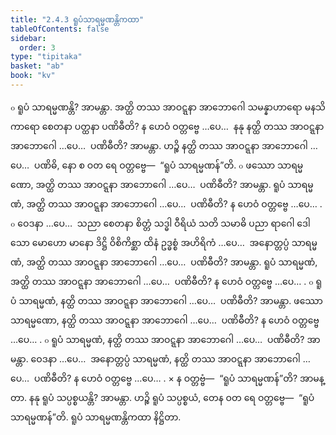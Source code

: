 ```yaml
---
title: "2.4.3 ရူပံသာရမ္မဏန္တိကထာ"
tableOfContents: false
sidebar:
  order: 3
type: "tipitaka"
basket: "ab"
book: "kv"
---
```



<DynamicBreadcrumb />

<Division number="552" book="kv" e="ch" v="32" p="298">

<Paragraph number="1871" book="kv">
๐ ရူပံ သာရမ္မဏန္တိ? အာမန္တာ. အတ္ထိ တဿ အာဝဋ္ဋနာ အာဘောဂေါ သမန္နာဟာရော မနသိကာရော စေတနာ ပတ္ထနာ ပဏိဓီတိ? န ဟေဝံ ဝတ္တဗ္ဗေ …ပေ…  နနု နတ္ထိ တဿ အာဝဋ္ဋနာ အာဘောဂေါ …ပေ…  ပဏိဓီတိ? အာမန္တာ. ဟဉ္စိ နတ္ထိ တဿ အာဝဋ္ဋနာ အာဘောဂေါ …ပေ…  ပဏိဓိ, နော စ ဝတ ရေ ဝတ္တဗ္ဗေ—  “ရူပံ သာရမ္မဏန်”တိ.
</Paragraph>

<Paragraph number="1872" book="kv">
๐ ဖဿော သာရမ္မဏော, အတ္ထိ တဿ အာဝဋ္ဋနာ အာဘောဂေါ …ပေ…  ပဏိဓီတိ? အာမန္တာ. ရူပံ သာရမ္မဏံ, အတ္ထိ တဿ အာဝဋ္ဋနာ အာဘောဂေါ …ပေ…  ပဏိဓီတိ? န ဟေဝံ ဝတ္တဗ္ဗေ …ပေ… .
</Paragraph>

<Paragraph number="1873" book="kv">
๐ ဝေဒနာ …ပေ…  သညာ စေတနာ စိတ္တံ သဒ္ဓါ ဝီရိယံ သတိ သမာဓိ ပညာ ရာဂေါ ဒေါသော မောဟော မာနော ဒိဋ္ဌိ ဝိစိကိစ္ဆာ ထိနံ ဥဒ္ဓစ္စံ အဟိရိကံ …ပေ…  အနောတ္တပ္ပံ သာရမ္မဏံ, အတ္ထိ တဿ အာဝဋ္ဋနာ အာဘောဂေါ …ပေ…  ပဏိဓီတိ? အာမန္တာ. ရူပံ သာရမ္မဏံ, အတ္ထိ တဿ အာဝဋ္ဋနာ အာဘောဂေါ …ပေ…  ပဏိဓီတိ? န ဟေဝံ ဝတ္တဗ္ဗေ …ပေ… .
</Paragraph>

<Paragraph number="1874" book="kv">
๐ ရူပံ သာရမ္မဏံ, နတ္ထိ တဿ အာဝဋ္ဋနာ အာဘောဂေါ …ပေ…  ပဏိဓီတိ? အာမန္တာ. ဖဿော သာရမ္မဏော, နတ္ထိ တဿ အာဝဋ္ဋနာ အာဘောဂေါ …ပေ…  ပဏိဓီတိ? န ဟေဝံ ဝတ္တဗ္ဗေ …ပေ… .
</Paragraph>

<Paragraph number="1875" book="kv">
๐ ရူပံ သာရမ္မဏံ, နတ္ထိ တဿ အာဝဋ္ဋနာ အာဘောဂေါ …ပေ…  ပဏိဓီတိ? အာမန္တာ. ဝေဒနာ …ပေ…  အနောတ္တပ္ပံ သာရမ္မဏံ, နတ္ထိ တဿ အာဝဋ္ဋနာ အာဘောဂေါ …ပေ…  ပဏိဓီတိ? န ဟေဝံ ဝတ္တဗ္ဗေ …ပေ… .
</Paragraph>

</Division>
<Division number="553" book="kv" e="ch" v="32" p="298">

<Paragraph number="1876" book="kv">
× န ဝတ္တဗ္ဗံ—  “ရူပံ သာရမ္မဏန်”တိ? အာမန္တာ. နနု ရူပံ သပ္ပစ္စယန္တိ? အာမန္တာ. ဟဉ္စိ ရူပံ သပ္ပစ္စယံ, တေန ဝတ ရေ ဝတ္တဗ္ဗေ—  “ရူပံ သာရမ္မဏန်”တိ.

</Paragraph>
</Division>

<Paragraph number="1877" type="center" book="kv">
ရူပံ သာရမ္မဏန္တိကထာ နိဋ္ဌိတာ.
</Paragraph>